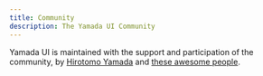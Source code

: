 ```yaml
---
title: Community
description: The Yamada UI Community
---
```


Yamada UI is maintained with the support and participation of the community, by [Hirotomo Yamada](https://github.com/yamada-ui) and [these awesome people](https://github.com/yamada-ui/yamada-ui/graphs/contributors).
